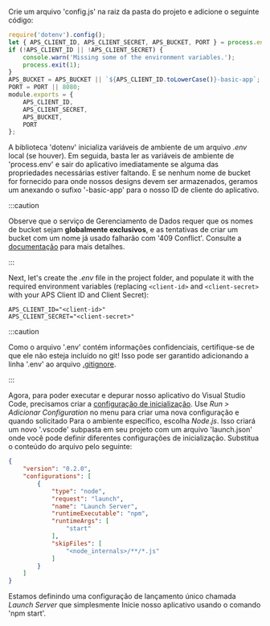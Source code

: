 Crie um arquivo 'config.js' na raiz da pasta do projeto e adicione o seguinte código:

```js title="config.js"
require('dotenv').config();
let { APS_CLIENT_ID, APS_CLIENT_SECRET, APS_BUCKET, PORT } = process.env;
if (!APS_CLIENT_ID || !APS_CLIENT_SECRET) {
    console.warn('Missing some of the environment variables.');
    process.exit(1);
}
APS_BUCKET = APS_BUCKET || `${APS_CLIENT_ID.toLowerCase()}-basic-app`;
PORT = PORT || 8080;
module.exports = {
    APS_CLIENT_ID,
    APS_CLIENT_SECRET,
    APS_BUCKET,
    PORT
};
```

A biblioteca 'dotenv' inicializa variáveis de ambiente de um arquivo _.env_ local (se houver).
Em seguida, basta ler as variáveis de ambiente de 'process.env' e sair do aplicativo
imediatamente se alguma das propriedades necessárias estiver faltando. E se nenhum nome de bucket for fornecido
para onde nossos designs devem ser armazenados, geramos um anexando o sufixo '-basic-app'
para o nosso ID de cliente do aplicativo.



:::caution

Observe que o serviço de Gerenciamento de Dados requer que os nomes de bucket sejam **globalmente exclusivos**,
e as tentativas de criar um bucket com um nome já usado falharão com '409 Conflict'.
Consulte a [documentação](https://forge.autodesk.com/en/docs/data/v2/reference/http/buckets-POST)
para mais detalhes.


:::



Next, let's create the _.env_ file in the project folder, and populate it with the required
environment variables (replacing `<client-id>` and `<client-secret>` with your APS Client ID
and Client Secret):

``` title=".env"
APS_CLIENT_ID="<client-id>"
APS_CLIENT_SECRET="<client-secret>"
```



:::caution

Como o arquivo '.env' contém informações confidenciais, certifique-se de que ele não esteja incluído no git!
Isso pode ser garantido adicionando a linha '.env' ao arquivo [.gitignore](https://git-scm.com/docs/gitignore).


:::



Agora, para poder executar e depurar nosso aplicativo do Visual Studio Code, precisamos criar
a [configuração de inicialização](https://code.visualstudio.com/docs/editor/debugging#_launch-configurations).
Use _Run > Adicionar Configuration_ no menu para criar uma nova configuração e quando solicitado
Para o ambiente específico, escolha _Node.js_. Isso criará um novo '.vscode'
subpasta em seu projeto com um arquivo 'launch.json' onde você pode definir diferentes
configurações de inicialização. Substitua o conteúdo do arquivo pelo seguinte:

```json title=".vscode/launch.json"
{
    "version": "0.2.0",
    "configurations": [
        {
            "type": "node",
            "request": "launch",
            "name": "Launch Server",
            "runtimeExecutable": "npm",
            "runtimeArgs": [
                "start"
            ],
            "skipFiles": [
                "<node_internals>/**/*.js"
            ]
        }
    ]
}
```

Estamos definindo uma configuração de lançamento único chamada _Launch Server_ que simplesmente
Inicie nosso aplicativo usando o comando 'npm start'.